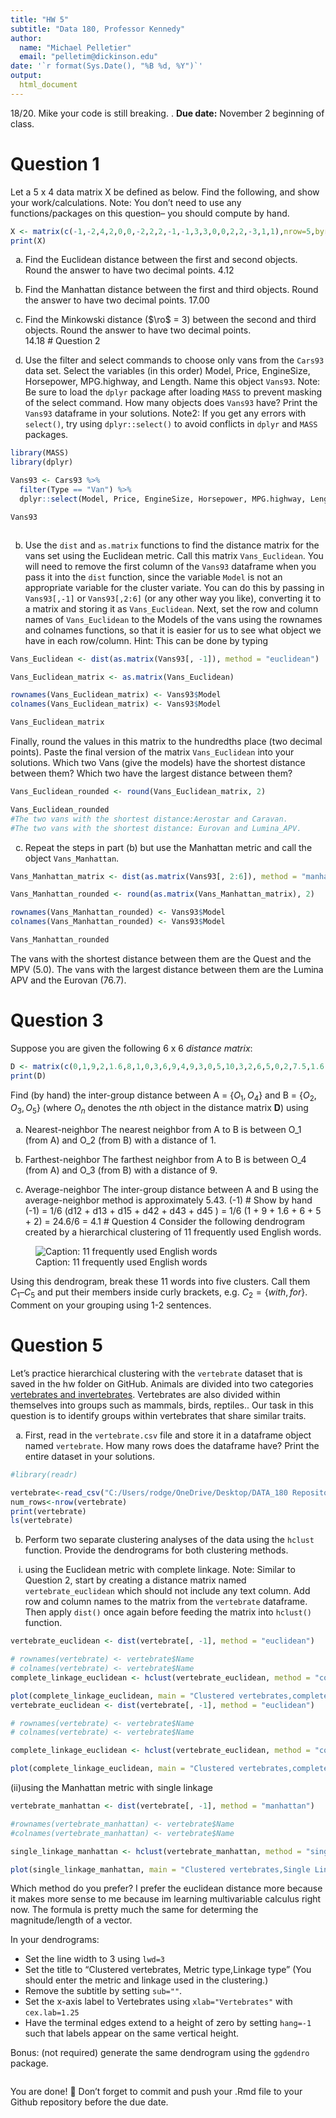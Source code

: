 ```yaml
---
title: "HW 5"
subtitle: "Data 180, Professor Kennedy"
author: 
  name: "Michael Pelletier"
  email: "pelletim@dickinson.edu"
date: '`r format(Sys.Date(), "%B %d, %Y")`'
output: 
  html_document
---
```

18/20. Mike your code is still breaking. 
.
**Due date:** November 2 beginning of class.

# Question 1
Let a 5 x 4 data matrix X be defined as below. Find the following, and show your work/calculations. Note: You don't need to use any functions/packages on this question-- you should compute by hand.

```r
X <- matrix(c(-1,-2,4,2,0,0,-2,2,2,-1,-1,3,3,0,0,2,2,-3,1,1),nrow=5,byrow = T)
print(X)
```

a) Find the Euclidean distance between the first and second objects. Round the answer to have two decimal points. 
4.12


b) Find the Manhattan distance between the first and third objects. Round the answer to have two decimal points.
17.00
c) Find the Minkowski distance ($\ro$ = 3) between the second and third objects. Round the answer to have two decimal points.  
14.18
# Question 2
a) Use the filter and select commands to choose only vans from the `Cars93` data set. Select the variables (in this order) Model, Price, EngineSize, Horsepower, MPG.highway, and Length. Name this object `Vans93`. Note: Be sure to load the `dplyr` package after loading `MASS` to prevent masking of the select command. How many objects does `Vans93` have? Print the `Vans93` dataframe in your solutions. Note2: If you get any errors with `select()`, try using `dplyr::select()` to avoid conflicts in `dplyr` and `MASS` packages.
```r
library(MASS)
library(dplyr)

Vans93 <- Cars93 %>%
  filter(Type == "Van") %>%
  dplyr::select(Model, Price, EngineSize, Horsepower, MPG.highway, Length)

Vans93



```

b) Use the `dist` and `as.matrix` functions to find the distance matrix for the vans set using the Euclidean metric. Call this matrix `Vans_Euclidean`. You will need to remove the first column of the `Vans93` dataframe when you pass it into the `dist` function, since the variable `Model` is not an appropriate variable for the cluster variate. You can do this by passing in `Vans93[,-1]` or `Vans93[,2:6]` (or any other way you like), converting it to a matrix and storing it as `Vans_Euclidean`. Next, set the row and column names of `Vans_Euclidean` to the Models of the vans using the rownames and colnames functions, so that it is easier for us to see what object we have in each row/column. Hint: This can be done by typing

```r
Vans_Euclidean <- dist(as.matrix(Vans93[, -1]), method = "euclidean")

Vans_Euclidean_matrix <- as.matrix(Vans_Euclidean)

rownames(Vans_Euclidean_matrix) <- Vans93$Model
colnames(Vans_Euclidean_matrix) <- Vans93$Model

Vans_Euclidean_matrix

```

Finally, round the values in this matrix to the hundredths place (two decimal points). Paste the final version of the matrix `Vans_Euclidean` into your solutions. Which two Vans (give the models) have the shortest distance between them? Which two have the largest distance between them?
```r
Vans_Euclidean_rounded <- round(Vans_Euclidean_matrix, 2)

Vans_Euclidean_rounded
#The two vans with the shortest distance:Aerostar and Caravan.
#The two vans with the shortest distance: Eurovan and Lumina_APV.
```



c) Repeat the steps in part (b) but use the Manhattan metric and call the object `Vans_Manhattan`.
```r
Vans_Manhattan_matrix <- dist(as.matrix(Vans93[, 2:6]), method = "manhattan")

Vans_Manhattan_rounded <- round(as.matrix(Vans_Manhattan_matrix), 2)

rownames(Vans_Manhattan_rounded) <- Vans93$Model
colnames(Vans_Manhattan_rounded) <- Vans93$Model

Vans_Manhattan_rounded

```

The vans with the shortest distance between them are the Quest and the MPV (5.0). The vans with the largest distance between them are the Lumina APV and the Eurovan (76.7).

# Question 3
Suppose you are given the following 6 x 6 *distance matrix*:
```r
D <- matrix(c(0,1,9,2,1.6,8,1,0,3,6,9,4,9,3,0,5,10,3,2,6,5,0,2,7.5,1.6,9,10,2,0,5.5,8,4,3,7.5,5.5,0),nrow=6,byrow = T)
print(D)
```

Find (by hand) the inter-group distance between A = $\{O_1, O_4\}$ and B = $\{O_2, O_3, O_5\}$ (where $O_n$ denotes the $n$th object in the distance matrix **D**) using

a) Nearest-neighbor
The nearest neighbor from A to B is between O_1 (from A) and O_2 (from B) with a distance of 1.


b) Farthest-neighbor
The farthest neighbor from A to B is between O_4 (from A) and O_3 (from B) with a distance of 9.

c) Average-neighbor
The inter-group distance between A and B using the average-neighbor method is approximately 5.43. (-1)
# Show by hand (-1)
= 1/6 (d12 + d13 + d15 + d42 + d43 + d45 )
= 1/6 (1 + 9 + 1.6 + 6 + 5 + 2)
= 24.6/6 
= 4.1
# Question 4
Consider the following dendrogram created by a hierarchical clustering of 11 frequently used English words.

![Caption: 11 frequently used English words](hw5-image.png)

Using this dendrogram, break these 11 words into five clusters. Call them $C_1 – C_5$ and put their members inside curly brackets, e.g. $C_2 = \{with, for\}$. Comment on your grouping using 1-2 sentences.



# Question 5
Let's practice hierarchical clustering with the `vertebrate` dataset that is saved in the hw folder on GitHub. Animals are divided into two categories [vertebrates and invertebrates](https://www.oum.ox.ac.uk/thezone/animals/animalid/divide.htm#:~:text=Invertebrates%20-%20animals%20without%20a%20backbone,a%20vertebrate%20or%20an%20invertebrate.). Vertebrates are also divided within themselves into groups such as mammals, birds, reptiles.. Our task in this question is to identify groups within vertebrates that share similar traits.

a) First, read in the `vertebrate.csv` file and store it in a dataframe object named `vertebrate`. How many rows does the dataframe have? Print the entire dataset in your solutions.
```r
#library(readr)

vertebrate<-read_csv("C:/Users/rodge/OneDrive/Desktop/DATA_180 Repositories/Pelletier_Mike/DATA-180-Michael-Pelletier/hw5/vertebrate.csv",show_col_types = FALSE)
num_rows<-nrow(vertebrate)
print(vertebrate)
ls(vertebrate)
```

b) Perform two separate clustering analyses of the data using the `hclust` function. Provide the dendrograms for both clustering methods.

(i)	using the Euclidean metric with complete linkage. Note: Similar to Question 2, start by creating a distance matrix named `vertebrate_euclidean` which should not include any text column. Add row and column names to the matrix from the `vertebrate` dataframe. Then apply `dist()` once again before feeding the matrix into `hclust()` function.
```r
vertebrate_euclidean <- dist(vertebrate[, -1], method = "euclidean")

# rownames(vertebrate) <- vertebrate$Name
# colnames(vertebrate) <- vertebrate$Name
complete_linkage_euclidean <- hclust(vertebrate_euclidean, method = "complete")

plot(complete_linkage_euclidean, main = "Clustered vertebrates,complete linkage dendrogram (Euclidean Metric)", xlab="Vertebrates", cex.lab=1.25, sub = "",lwd=3,hang=-1)
vertebrate_euclidean <- dist(vertebrate[, -1], method = "euclidean")

# rownames(vertebrate) <- vertebrate$Name
# colnames(vertebrate) <- vertebrate$Name

complete_linkage_euclidean <- hclust(vertebrate_euclidean, method = "complete")

plot(complete_linkage_euclidean, main = "Clustered vertebrates,complete linkage dendrogram (Euclidean Metric)", xlab="Vertebrates", cex.lab=1.25, sub = "",lwd=3,hang=-1)

```

(ii)using the Manhattan metric with single linkage
```r
vertebrate_manhattan <- dist(vertebrate[, -1], method = "manhattan")

#rownames(vertebrate_manhattan) <- vertebrate$Name
#colnames(vertebrate_manhattan) <- vertebrate$Name

single_linkage_manhattan <- hclust(vertebrate_manhattan, method = "single")

plot(single_linkage_manhattan, main = "Clustered vertebrates,Single Linkage Dendrogram (Manhattan Metric)", xlab="Vertebrates", cex.lab=1.25, sub = "",lwd=3,hang=-1)


```

Which method do you prefer?
I prefer the euclidean distance more because it makes more sense to me because im learning multivariable calculus right now. The formula is pretty much the same for determing the magnitude/length of a vector. 

In your dendrograms:

*	Set the line width to 3 using `lwd=3`
*	Set the title to "Clustered vertebrates, Metric type,\n Linkage type" (You should enter the metric and linkage used in the clustering.)
*	Remove the subtitle by setting `sub=""`.
*	Set the x-axis label to Vertebrates using `xlab="Vertebrates"` with `cex.lab=1.25`
*	Have the terminal edges extend to a height of zero by setting `hang=-1` such that labels appear on the same vertical height.



Bonus: (not required) generate the same dendrogram using the `ggdendro` package.

```r
```


You are done! 🏁 Don't forget to commit and push your .Rmd file to your Github repository before the due date.


